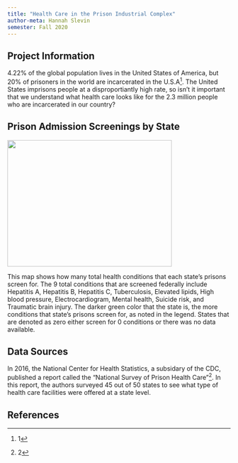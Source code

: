 ```yaml
---
title: "Health Care in the Prison Industrial Complex"
author-meta: Hannah Slevin
semester: Fall 2020
---
```


## Project Information
4.22% of the global population lives in the United States of America, but 20% of prisoners in the world are incarcerated in the U.S.A^[1].  The United States imprisons people at a disproportiantly high rate, so isn't it important that we understand what health care looks like for the 2.3 million people who are incarcerated in our country?  

## Prison Admission Screenings by State
![](https://drdavis.space/teaching/ds/sdd/media/2020/11/total_screenings.png){width=371.66 height=285}

This map shows how many total health conditions that each state's prisons screen for.  The 9 total conditions that are screened federally include Hepatitis A, Hepatitis B, Hepatitis C, Tuberculosis, Elevated lipids, High blood pressure, Electrocardiogram, Mental health, Suicide risk, and Traumatic brain injury.  The darker green color that the state is, the more conditions that state's prisons screen for, as noted in the legend.  States that are denoted as zero either screen for 0 conditions or there was no data available.  


## Data Sources
In 2016, the National Center for Health Statistics, a subsidary of the CDC, published a report called the "National Survey of Prison Health Care"^[2].  In this report, the authors surveyed 45 out of 50 states to see what type of health care facilities were offered at a state level.  



## References
[^1]: Peter Wagner and Wanda Bertram, "What percent of the U.S. is incarcerated? (And other ways to measure mass incarceration)", Prison Policy Initative, Accessed 2020-11-22, Online: https://www.prisonpolicy.org/blog/2020/01/16/percent-incarcerated/
[^2]: Karishma A. Chari, M.P.H., Alan E. Simon, M.D., Carol J. DeFrances, Ph.D., "National Survey of Prison Health Care: Selected Findings", National center for Health Statistics, Accessed 2020-11-23, Online: https://www.cdc.gov/nchs/data/nhsr/nhsr096.pdf
